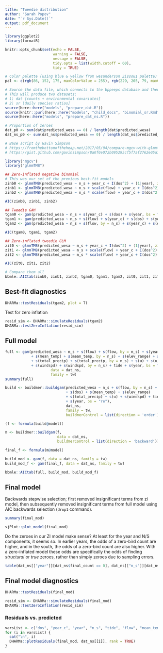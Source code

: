 ```yaml
---
title: "Tweedie distribution"
author: "Sarah Popov"
date: "`r Sys.Date()`"
output: pdf_document
---
```


```r
library(ggplot2)
library(formatR)

knitr::opts_chunk$set(echo = FALSE,
                      warning = FALSE, 
                      message = FALSE,
                      tidy.opts = list(width.cutoff = 60), 
                      tidy = TRUE)

# Color palette (using blue & yellow from wesanderson Zissou1 palette)
pal <- c(rgb(86, 152, 175, maxColorValue = 255), rgb(229, 205, 79, maxColorValue = 255))

# Source the data file, which connects to the bppeeps database and then queries and processes the data
# This will produce two datasets: 
# 1) dat [counts + environmental covariates]
# 2) sr [daily species ratios]
source(here::here("models", "prepare_dat.R"))
source(knitr::purl(here::here("models", "child_docs", "binomial_sr.Rmd"), quiet = TRUE))
source(here::here("models", "prepare_dat_ns.R"))
```


```r
# Proportion of zeroes
dat_p0 <- sum(dat$predicted_wesa == 0) / length(dat$predicted_wesa)
dat_ns_p0 <- sum(dat_ns$predicted_wesa == 0) / length(dat_ns$predicted_wesa)
```

```r
# Base script by Gavin Simpson
# https://fromthebottomoftheheap.net/2017/05/04/compare-mgcv-with-glmmtmb/
# https://gist.github.com/gavinsimpson/8a0f0e072b095295cf5f7af2762e05a7

library("mgcv")
library("glmmTMB")

## Zero-inflated negative binomial
# This was our set of the previous best-fit models
zinb0 <- glmmTMB(predicted_wesa ~ n_s + year_c + I(dos^2) + (1|year), zi = ~ n_s, data = dat_ns, family = nbinom1)
zinb1 <- glmmTMB(predicted_wesa ~ n_s + scale(flow) + year_c + I(dos^2) + (1|year), zi = ~ n_s + scale(flow), data = dat_ns, family = nbinom1)
zinb2 <- glmmTMB(predicted_wesa ~ n_s * scale(flow) + year_c + I(dos^2) + (1|year), zi = ~ n_s * scale(flow), data = dat_ns, family = nbinom1)

AIC(zinb0, zinb1, zinb2)

## Tweedie GAM
tgam0 <- gam(predicted_wesa ~ n_s + s(year_c) + s(dos) + s(year, bs = "re"), data = dat_ns, family = tw, method = "ML")
tgam1 <- gam(predicted_wesa ~ n_s + s(flow) + s(year_c) + s(dos) + s(year, bs = "re"), data = dat_ns, family = tw, method = "ML")
tgam2 <- gam(predicted_wesa ~ n_s + s(flow, by = n_s) + s(year_c) + s(dos) + s(year, bs = "re"), data = dat_ns, family = tw, method = "ML")

AIC(tgam0, tgam1, tgam2)

## Zero-inflated tweedie GLM
zit0 <- glmmTMB(predicted_wesa ~ n_s + year_c + I(dos^2) + (1|year), zi = ~ n_s, data = dat_ns, family = tweedie)
zit1 <- glmmTMB(predicted_wesa ~ n_s + scale(flow) + year_c + I(dos^2) + (1|year), zi = ~ n_s + scale(flow), data = dat_ns, family = tweedie)
zit2 <- glmmTMB(predicted_wesa ~ n_s * scale(flow) + year_c + I(dos^2) + (1|year), zi = ~ n_s * scale(flow), data = dat_ns, family = tweedie)

AIC(zit0, zit1, zit2)

# Compare them all
bbmle::AICtab(zinb0, zinb1, zinb2, tgam0, tgam1, tgam2, zit0, zit1, zit2)
```

## Best-fit diagnostics

```r
DHARMa::testResiduals(tgam2, plot = T)
```

Test for zero inflation

```r
resid_sim <- DHARMa::simulateResiduals(tgam2)
DHARMa::testZeroInflation(resid_sim)
```

## Full model

```r
full <- gam(predicted_wesa ~ n_s + s(flow) + s(flow, by = n_s) + s(year_c) + s(dos)
            + s(mean_temp) + s(mean_temp, by = n_s) + s(elev_range) + s(elev_range, by = n_s) 
            + s(total_precip) + s(total_precip, by = n_s) + s(u) + s(u, by = n_s) 
            + s(windspd) + s(windspd, by = n_s) + tide + s(year, bs = "re"), 
                     data = dat_ns, 
                     family = tw)
summary(full)
```


```r
build <- buildmer::buildgam(predicted_wesa ~ n_s + s(flow, by = n_s) + s(year_c) 
                            + s(dos) + s(mean_temp) + s(elev_range) 
                            + s(total_precip) + s(u) + s(windspd) + tide 
                            + s(year, bs = "re"), 
                            dat_ns, 
                            family = tw, 
                            buildmerControl = list(direction = 'order'))

(f <- formula(build@model))

m <- buildmer::buildgam(f, 
                        data = dat_ns, 
                        buildmerControl = list(direction = 'backward'))

final_f <- formula(m@model)

build_mod <- gam(f, data = dat_ns, family = tw)
build_mod_f <- gam(final_f, data = dat_ns, family = tw)

bbmle::AICtab(full, build_mod, build_mod_f)
```

## Final model

Backwards stepwise selection; first removed insignificant terms from zi model, then subsequently removed insignificant terms from full model using AIC backwards selection (`drop1` command).

```r
summary(final_mod)
```

```r
sjPlot::plot_model(final_mod)
```

Do the zeroes in our ZI model make sense? At least for the year and N/S components, it seems so. In earlier years, the odds of a zero-bird count are higher, and in the south, the odds of a zero-bird count are also higher. With a zero-inflated model these odds are specifically the odds of finding *structural* or *true* zeroes, rather than simply zeroes due to sampling errors.

```r
table(dat_ns[["year"]][dat_ns$final_count == 0], dat_ns[["n_s"]][dat_ns$final_count == 0], dat_ns[["final_count"]][dat_ns$final_count == 0])
```


## Final model diagnostics

```r
DHARMa::testResiduals(final_mod)
```

```r
resid_sim <- DHARMa::simulateResiduals(final_mod)
DHARMa::testZeroInflation(resid_sim)
```


### Residuals vs. predicted

```r
varsList <- c("dos", "year_c", "year", "n_s", "tide", "flow", "mean_temp", "elev_range", "total_precip", "u")
for (i in varsList) {
  cat("\n", i)
  DHARMa::plotResiduals(final_mod, dat_ns[[i]], rank = TRUE)
}
```

